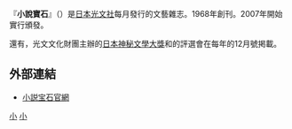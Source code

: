 『'''小說寶石'''』（{{lang|ja|しょうせつほうせき}}）是[[日本|日本]][[光文社|光文社]]每月發行的文藝雜志。1968年創刊。2007年{{tsl|ja|小説宝石新人賞|小説宝石新人賞}}開始實行頒發。

還有，光文文化財團主辦的[[日本推理文學大獎|日本神秘文學大獎]]和{{tsl|ja|日本ミステリー文学大賞新人賞||日本神秘文學大獎新人獎}}的評選會在每年的12月號掲載。

== 外部連結 ==
*[http://www.kobunsha.com/shelf/magazine/current?seriesid=104001 小説宝石官網] {{Wayback|url=http://www.kobunsha.com/shelf/magazine/current?seriesid=104001 |date=20210119150218 }}

[[Category:日本雜誌|小]]
[[Category:月刊|小]]

{{book-stub}}